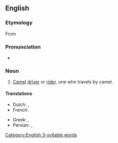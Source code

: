 ==English==

===Etymology===
From {{suffix|camel|eer|lang=en}}

===Pronunciation===
* {{rhymes|ɪə(ɹ)|lang=en}}

===Noun===
{{en-noun}}

# [[camel|Camel]] [[driver]] or [[rider]], one who travels by camel.

====Translations====
{{trans-top|camel rider}}
* Dutch: {{t|nl|kameelrijder}}, {{t|nl|kameeldrijver}}
* French: {{t+|fr|chamelier|m}}
{{trans-mid}}
* Greek: {{t+|el|καμηλιέρης|m}}, {{t+|el|καμηλιέρισσα|f}}
* Persian: {{t|fa|شتربان|tr=šotorbân}}, {{t+|fa|ساربان|tr=sârbân}}
{{trans-bottom}}

[[Category:English 3-syllable words]]